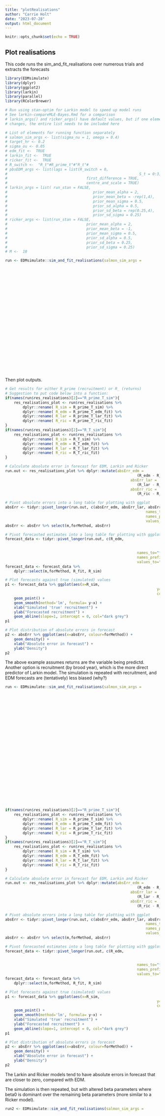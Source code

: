 ```yaml
---
title: "plotRealisations"
author: "Carrie Holt"
date: "2023-07-28"
output: html_document
---
```


```r
knitr::opts_chunk$set(echo = TRUE)
```

## Plot realisations

This code runs the sim_and_fit_realisations over numerous trials and extracts the forecasts

```r
library(EDMsimulate)
library(dplyr)
library(ggplot2)
library(larkin)
library(parallel)
library(RColorBrewer)

# Run using stan-optim for Larkin model to speed up model runs
# See larkin-compareMLE-Bayes.Rmd for a comparison
# larkin_args() and ricker_args() have default values, but if one element 
# changes, the entire list needs to be included here

# List of elements for running function separately
# salmon_sim_args <- list(sigma_nu = 1, omega = 0.4)
# target_hr <- 0.2
# sigma_ou <- 0.05
# edm_fit <-  TRUE
# larkin_fit <-  TRUE
# ricker_fit <-  TRUE
# R_switch <-  "R_t"#R_prime_t"#"R_t"#
# pbsEDM_args <- list(lags = list(R_switch = 0,
# 															 S_t = 0:3),
# 									 first_difference = TRUE,
# 									 centre_and_scale = TRUE)
# larkin_args = list( run_stan = FALSE,
# 										prior_mean_alpha = 2,
# 										prior_mean_beta = -rep(1,4),
# 										prior_mean_sigma = 0.5,
# 										prior_sd_alpha = 0.5,
# 										prior_sd_beta = rep(0.25,4),
# 										prior_sd_sigma = 0.25)
# ricker_args <- list(run_stan = FALSE,
# 									 prior_mean_alpha = 2,
# 									 prior_mean_beta = -1,
# 									 prior_mean_sigma = 0.5,
# 									 prior_sd_alpha = 0.5,
# 									 prior_sd_beta = 0.25,
# 									 prior_sd_sigma = 0.25)
# M <-  10

run <- EDMsimulate::sim_and_fit_realisations(salmon_sim_args = 
																						 	list(sigma_nu = 1, 
																						 			 omega = 0.4), 
																						 target_hr = 0.2,
																						 sigma_ou = 0.05,
																						 larkin_fit = TRUE,
																						 ricker_fit = TRUE,
																						 R_switch = "R_t",#"R_prime_t",#"R_t",#
																						 larkin_args = list(
																						 	run_stan = FALSE,
																						  prior_mean_alpha = 2,
																						  prior_mean_beta = -rep(1,4),
																						  prior_mean_sigma = 0.5,
																						  prior_sd_alpha = 0.5,
																						  prior_sd_beta = rep(0.25,4),
																						  prior_sd_sigma = 0.25),
																						 ricker_args = list(
																						 	run_stan = FALSE,
																						 	prior_mean_alpha = 2,
																						 	prior_mean_beta = -1,
																						 	prior_mean_sigma = 0.5,
																						 	prior_sd_alpha = 0.5,
																						 	prior_sd_beta = 0.25,
																						 	prior_sd_sigma = 0.25),
																						 M = 100)
```
Then plot outputs.

```r
# Get results for either R_prime (recruitment) or R_ (returns)
# Suggestion to put code below into a function:
if(names(run$res_realisations)[2]=="R_prime_T_sim"){
	res_realisations_plot <- run$res_realisations %>% 
		dplyr::rename( R_sim = R_prime_T_sim) %>% 
		dplyr::rename( R_edm = R_prime_T_edm_fit) %>% 
		dplyr::rename( R_lar = R_prime_T_lar_fit) %>% 
		dplyr::rename( R_ric = R_prime_T_ric_fit)
}
if(names(run$res_realisations)[2]=="R_T_sim"){
	res_realisations_plot <- run$res_realisations %>% 
		dplyr::rename( R_sim = R_T_sim) %>% 
		dplyr::rename( R_edm = R_T_edm_fit) %>% 
		dplyr::rename( R_lar = R_T_lar_fit) %>% 
		dplyr::rename( R_ric = R_T_ric_fit)
}

# Calculate absolute error in forecast for EDM, Larkin and Ricker
run.out <- res_realisations_plot %>% dplyr::mutate(absErr_edm = 
														 	(R_edm - R_sim), 
														 absErr_lar = 
														 	(R_lar - R_sim),
														 absErr_ric = 
														 	(R_ric - R_sim))

# Pivot absolute errors into a long table for plotting with ggplot
absErr <- tidyr::pivot_longer(run.out, c(absErr_edm, absErr_lar, absErr_ric), 
																names_to="forMethod", 
																names_prefix = "absErr_", 
																values_to="absErr")
absErr <- absErr %>% select(m,forMethod, absErr)

# Pivot forecasted estimates into a long table for plotting with ggplot
forecast_data <- tidyr::pivot_longer(run.out, c(R_edm, 
																						R_lar,
																						R_ric), 
															names_to="forMethod", 
															names_prefix = "R_", 
															values_to="R_fit") 
forecast_data <- forecast_data %>% 
	dplyr::select(m,forMethod, R_fit, R_sim)

# Plot forecasts against true (simulated) values
p1 <- forecast_data %>% ggplot(aes(x=R_sim, 
																	 y=R_fit, 
																	 colour=forMethod)) + 
	geom_point() + 
	geom_smooth(method='lm', formula= y~x) + 
	xlab("Simulated 'true' recruitment") + 
	ylab("Forecasted recruitment") +
	geom_abline(slope=1, intercept = 0, col="dark grey")
p1

# Plot distribution of absolute errors in forecast
p2 <- absErr %>% ggplot(aes(x=absErr, colour=forMethod)) + 
	geom_density() +
	xlab("Absolute error in forecast") +
	ylab("Density")
p2

```
The above example assumes returns are the variable being predictd. Another option is recruitment (by brood year), which is the more direct predictor of Larkin model. The simulation is repeated with recruitment, and EDM forecasts are (tentatively) less biased (why?)

```r
run <- EDMsimulate::sim_and_fit_realisations(salmon_sim_args = 
																						 	list(sigma_nu = 1, 
																						 			 omega = 0.4), 
																						 target_hr = 0.2,
																						 sigma_ou = 0.05,
																						 larkin_fit = TRUE,
																						 ricker_fit = TRUE,
																						 R_switch = "R_prime_t",#"R_t",#
																						 larkin_args = list(
																						 	run_stan = FALSE,
																						  prior_mean_alpha = 2,
																						  prior_mean_beta = -rep(1,4),
																						  prior_mean_sigma = 0.5,
																						  prior_sd_alpha = 0.5,
																						  prior_sd_beta = rep(0.25,4),
																						  prior_sd_sigma = 0.25),
																						 ricker_args = list(
																						 	run_stan = FALSE,
																						 	prior_mean_alpha = 2,
																						 	prior_mean_beta = -1,
																						 	prior_mean_sigma = 0.5,
																						 	prior_sd_alpha = 0.5,
																						 	prior_sd_beta = 0.25,
																						 	prior_sd_sigma = 0.25),
																						 M = 100)


if(names(run$res_realisations)[2]=="R_prime_T_sim"){
	res_realisations_plot <- run$res_realisations %>% 
		dplyr::rename( R_sim = R_prime_T_sim) %>% 
		dplyr::rename( R_edm = R_prime_T_edm_fit) %>% 
		dplyr::rename( R_lar = R_prime_T_lar_fit) %>% 
		dplyr::rename( R_ric = R_prime_T_ric_fit)
}
if(names(run$res_realisations)[2]=="R_T_sim"){
	res_realisations_plot <- run$res_realisations %>% 
		dplyr::rename( R_sim = R_T_sim) %>% 
		dplyr::rename( R_edm = R_T_edm_fit) %>% 
		dplyr::rename( R_lar = R_T_lar_fit) %>% 
		dplyr::rename( R_ric = R_T_ric_fit)
}

# Calculate absolute error in forecast for EDM, Larkin and Ricker
run.out <- res_realisations_plot %>% dplyr::mutate(absErr_edm = 
														 	(R_edm - R_sim), 
														 absErr_lar = 
														 	(R_lar - R_sim),
														 absErr_ric = 
														 	(R_ric - R_sim))

# Pivot absolute errors into a long table for plotting with ggplot
absErr <- tidyr::pivot_longer(run.out, c(absErr_edm, absErr_lar, absErr_ric), 
																names_to="forMethod", 
																names_prefix = "absErr_", 
																values_to="absErr")
absErr <- absErr %>% select(m,forMethod, absErr)

# Pivot forecasted estimates into a long table for plotting with ggplot
forecast_data <- tidyr::pivot_longer(run.out, c(R_edm, 
																						R_lar,
																						R_ric), 
															names_to="forMethod", 
															names_prefix = "R_", 
															values_to="R_fit") 
forecast_data <- forecast_data %>% 
	dplyr::select(m,forMethod, R_fit, R_sim)

# Plot forecasts against true (simulated) values
p1 <- forecast_data %>% ggplot(aes(x=R_sim, 
																	 y=R_fit, 
																	 colour=forMethod)) + 
	geom_point() + 
	geom_smooth(method='lm', formula= y~x) + 
	xlab("Simulated 'true' recruitment") + 
	ylab("Forecasted recruitment") +
	geom_abline(slope=1, intercept = 0, col="dark grey")
p1

# Plot distribution of absolute errors in forecast
p2 <- absErr %>% ggplot(aes(x=absErr, colour=forMethod)) + 
	geom_density() +
	xlab("Absolute error in forecast") +
	ylab("Density")
p2

```


The Larkin and Ricker models tend to have absolute errors in forecast that are closer to zero, compared with EDM.

The simulation is then repeated, but with altered beta parameters where beta0 is dominant over the remaining beta parameters (more similar to a Ricker model).

```r
run2 <- EDMsimulate::sim_and_fit_realisations(salmon_sim_args = 
																						 	list(sigma_nu = 1, 
																						 			 omega = 0.4,
																						 			 beta = c(0.45, 0.25, 0.15, 0.15)), 
																						 target_hr = 0.2,
																						 sigma_ou = 0.05,
																						 R_switch = "R_t",#"R_prime_t",#"R_t",#
																						 larkin_fit = TRUE,
																						 ricker_fit = TRUE,
																						 larkin_args = list(
																						 	run_stan = FALSE,
																						  prior_mean_alpha = 2,
																						  prior_mean_beta = -rep(1,4),
																						  prior_mean_sigma = 0.5,
																						  prior_sd_alpha = 0.5,
																						  prior_sd_beta = rep(0.25,4),
																						  prior_sd_sigma = 0.25),
																						 ricker_args = list(
																						 	run_stan = FALSE,
																						 	prior_mean_alpha = 2,
																						 	prior_mean_beta = -1,
																						 	prior_mean_sigma = 0.5,
																						 	prior_sd_alpha = 0.5,
																						 	prior_sd_beta = 0.25,
																						 	prior_sd_sigma = 0.25),
																						 M = 100)

# Get results for either R_prime (recruitment) or R_ (returns)
if(names(run2$res_realisations)[2]=="R_prime_T_sim"){
	res_realisations_plot2 <- run2$res_realisations %>% 
		dplyr::rename( R_sim = R_prime_T_sim) %>% 
		dplyr::rename( R_edm = R_prime_T_edm_fit) %>% 
		dplyr::rename( R_lar = R_prime_T_lar_fit) %>% 
		dplyr::rename( R_ric = R_prime_T_ric_fit)
}
if(names(run2$res_realisations)[2]=="R_T_sim"){
	res_realisations_plot2 <- run2$res_realisations %>% 
		dplyr::rename( R_sim = R_T_sim) %>% 
		dplyr::rename( R_edm = R_T_edm_fit) %>% 
		dplyr::rename( R_lar = R_T_lar_fit) %>% 
		dplyr::rename( R_ric = R_T_ric_fit)
}

run.out2 <- res_realisations_plot2  %>% dplyr::mutate(absErr_edm = 
														 	(R_edm - R_sim), 
														 absErr_lar = 
														 	(R_lar - R_sim),
														 absErr_ric = 
														 	(R_ric - R_sim))

absErr2 <- tidyr::pivot_longer(run.out2, c(absErr_edm, absErr_lar, absErr_ric), 
																names_to="forMethod", 
																names_prefix = "absErr_", 
																values_to="absErr")
absErr2 <- absErr2 %>% select(m,forMethod, absErr)

forecast_data2 <- tidyr::pivot_longer(run.out2, c(R_edm, 
																						R_lar,
																						R_ric), 
															names_to="forMethod", 
															names_prefix = "R_", 
															values_to="R_fit") 
forecast_data2 <- forecast_data2 %>% 
	select(m,forMethod, R_fit, R_sim)

p3 <- forecast_data2 %>% ggplot(aes(x=R_sim, 
																	 y=R_fit, 
																	 colour=forMethod)) + 
	geom_point() + 
	geom_smooth(method='lm', formula= y~x) + 
	xlab("Simulated 'true' recruitment") + 
	ylab("Forecasted recruitment") +
	geom_abline(slope=1, intercept = 0, col="dark grey")
p3
p4 <- absErr2 %>% ggplot(aes(x=absErr, colour=forMethod)) + 
	geom_density() +
	xlab("Absolute error in forecast") +
	ylab("Density")
p4

```

Simulations were then run with low process variation (sigma_nu=0.1)

```r
run <- EDMsimulate::sim_and_fit_realisations(salmon_sim_args = 
																						 	list(sigma_nu = 0.1, 
																						 			 omega = 0.4), 
																						 target_hr = 0.2,
																						 sigma_ou = 0.05,
																						 larkin_fit = TRUE,
																						 ricker_fit = TRUE,
																						 R_switch = "R_t",#"R_t",#
																						 larkin_args = list(
																						 	run_stan = FALSE,
																						  prior_mean_alpha = 2,
																						  prior_mean_beta = -rep(1,4),
																						  prior_mean_sigma = 0.5,
																						  prior_sd_alpha = 0.5,
																						  prior_sd_beta = rep(0.25,4),
																						  prior_sd_sigma = 0.25),
																						 ricker_args = list(
																						 	run_stan = FALSE,
																						 	prior_mean_alpha = 2,
																						 	prior_mean_beta = -1,
																						 	prior_mean_sigma = 0.5,
																						 	prior_sd_alpha = 0.5,
																						 	prior_sd_beta = 0.25,
																						 	prior_sd_sigma = 0.25),
																						 M = 100)


if(names(run$res_realisations)[2]=="R_prime_T_sim"){
	res_realisations_plot <- run$res_realisations %>% 
		dplyr::rename( R_sim = R_prime_T_sim) %>% 
		dplyr::rename( R_edm = R_prime_T_edm_fit) %>% 
		dplyr::rename( R_lar = R_prime_T_lar_fit) %>% 
		dplyr::rename( R_ric = R_prime_T_ric_fit)
}
if(names(run$res_realisations)[2]=="R_T_sim"){
	res_realisations_plot <- run$res_realisations %>% 
		dplyr::rename( R_sim = R_T_sim) %>% 
		dplyr::rename( R_edm = R_T_edm_fit) %>% 
		dplyr::rename( R_lar = R_T_lar_fit) %>% 
		dplyr::rename( R_ric = R_T_ric_fit)
}

# Calculate absolute error in forecast for EDM, Larkin and Ricker
run.out <- res_realisations_plot %>% dplyr::mutate(absErr_edm = 
														 	(R_edm - R_sim), 
														 absErr_lar = 
														 	(R_lar - R_sim),
														 absErr_ric = 
														 	(R_ric - R_sim))

# Pivot absolute errors into a long table for plotting with ggplot
absErr <- tidyr::pivot_longer(run.out, c(absErr_edm, absErr_lar, absErr_ric), 
																names_to="forMethod", 
																names_prefix = "absErr_", 
																values_to="absErr")
absErr <- absErr %>% select(m,forMethod, absErr)

# Pivot forecasted estimates into a long table for plotting with ggplot
forecast_data <- tidyr::pivot_longer(run.out, c(R_edm, 
																						R_lar,
																						R_ric), 
															names_to="forMethod", 
															names_prefix = "R_", 
															values_to="R_fit") 
forecast_data <- forecast_data %>% 
	dplyr::select(m,forMethod, R_fit, R_sim)

# Plot forecasts against true (simulated) values
p1 <- forecast_data %>% ggplot(aes(x=R_sim, 
																	 y=R_fit, 
																	 colour=forMethod)) + 
	geom_point() + 
	geom_smooth(method='lm', formula= y~x) + 
	xlab("Simulated 'true' recruitment") + 
	ylab("Forecasted recruitment") +
	geom_abline(slope=1, intercept = 0, col="dark grey")
p1

# Plot distribution of absolute errors in forecast
p2 <- absErr %>% ggplot(aes(x=absErr, colour=forMethod)) + 
	geom_density() +
	xlab("Absolute error in forecast") +
	ylab("Density")
p2

```

Simulations were then run including temporal variabilty in productivity (Larkin alpha parameter), with a trends similar to those observed historically for Fraser River Sockeye salmon (Pestal et al. in review; Huang et al. 2020 [Fraser Sockeye RPA]). Three patterns in temporal variability in productivity are evident in the historical time-series: (1) stable productivity throughout most of the time-series with the exception of declines in the most recent generation (e.g., Nadina, Seymour, Gates, Upper Pitt River, Scotch, Chilko, Late Shuswap) , (2) gradual declines starting in the 1970s (e.g.,Upper Barriere, Portage, Early Stuart, Bowron), and (3) relatively stable productivity in early time-series until 1990 followed by steeper declines (e.g., Weaver Creek, Raft, Birkenhead, Stellako, Quesnel, Late Stuart, Weaver Creek). 

```r

# Fraser Sockeye time-series run 1950-2016 BY, so 1970 is T minus 46 (or year 34 in 80 year time-series) and 1990 is T minus 26 (or year 54 in 80 year time-series)
alpha1 <- c(rep(exp(2), 100), rep(exp(2), 76), seq(exp(2), exp(1.75), length.out=4))
alpha2 <- c(rep(exp(2), 100), rep(exp(2), 34), seq(exp(2), exp(0.5), length.out=46))
alpha3 <- c(rep(exp(2), 100), rep(exp(2), 54), seq(exp(2), exp(0.5), length.out=26))
df <- data.frame(year = rep(1:180,3), 
								 productivity = c(alpha1, alpha2, alpha3), 
								 trend=c(rep(1,180), rep(2, 180), rep(3,180)))

p1 <- df |> ggplot2::ggplot(aes(x=year, y=productivity, colour=as.factor(trend))) + geom_line()
p1

```

These trends were then included in the simulation runs
```r


run3 <- EDMsimulate::sim_and_fit_realisations(salmon_sim_args = 
																						 	list(alpha = alpha2,
																						 			 sigma_nu = 1, 
																						 			 omega = 0.4), 
																							target_hr = 0.2,
																						  sigma_ou = 0.05,
																							R_switch = "R_t",#"R_prime_t",#"R_t",#
																							larkin_fit = TRUE,
																							ricker_fit = TRUE,
																							larkin_args = list(
																						 	run_stan = FALSE,
																						  prior_mean_alpha = 2,
																						  prior_mean_beta = -rep(1,4),
																						  prior_mean_sigma = 0.5,
																						  prior_sd_alpha = 0.5,
																						  prior_sd_beta = rep(0.25,4),
																						  prior_sd_sigma = 0.25),
																						 ricker_args = list(
																						 	run_stan = FALSE,
																						 	prior_mean_alpha = 2,
																						 	prior_mean_beta = -1,
																						 	prior_mean_sigma = 0.5,
																						 	prior_sd_alpha = 0.5,
																						 	prior_sd_beta = 0.25,
																						 	prior_sd_sigma = 0.25),
																						 M = 100)

# Get results for either R_prime (recruitment) or R_ (returns)
if(names(run3$res_realisations)[2]=="R_prime_T_sim"){
	res_realisations_plot3 <- run3$res_realisations %>% 
		dplyr::rename( R_sim = R_prime_T_sim) %>% 
		dplyr::rename( R_edm = R_prime_T_edm_fit) %>% 
		dplyr::rename( R_lar = R_prime_T_lar_fit) %>% 
		dplyr::rename( R_ric = R_prime_T_ric_fit)
}
if(names(run3$res_realisations)[2]=="R_T_sim"){
	res_realisations_plot3 <- run3$res_realisations %>% 
		dplyr::rename( R_sim = R_T_sim) %>% 
		dplyr::rename( R_edm = R_T_edm_fit) %>% 
		dplyr::rename( R_lar = R_T_lar_fit) %>% 
		dplyr::rename( R_ric = R_T_ric_fit)
}

run.out3 <- res_realisations_plot3 %>% dplyr::mutate(absErr_edm = 
														 	(R_edm - R_sim), 
														 absErr_lar = 
														 	(R_lar - R_sim),
														 absErr_ric = 
														 	(R_ric - R_sim))

absErr3 <- tidyr::pivot_longer(run.out3, c(absErr_edm, absErr_lar, absErr_ric), 
																names_to="forMethod", 
																names_prefix = "absErr_", 
																values_to="absErr")
absErr3 <- absErr3 %>% select(m,forMethod, absErr)

forecast_data3 <- tidyr::pivot_longer(run.out3, c(R_edm, 
																						R_lar,
																						R_ric), 
															names_to="forMethod", 
															names_prefix = "R_", 
															values_to="R_fit") 
forecast_data3 <- forecast_data3 %>% 
	select(m,forMethod, R_fit, R_sim)

p4 <- forecast_data3 %>% ggplot(aes(x=R_sim, 
																	 y=R_fit, 
																	 colour=forMethod)) + 
	geom_point() + 
	geom_smooth(method='lm', formula= y~x) + 
	xlab("Simulated 'true' recruitment") + 
	ylab("Forecasted recruitment") +
	geom_abline(slope=1, intercept = 0, col="dark grey")
p4
p5 <- absErr3 %>% ggplot(aes(x=absErr, colour=forMethod)) + 
	geom_density() +
	xlab("Absolute error in forecast") +
	ylab("Density")
p5

```
And repeated with low process variation. 
```r

run3 <- EDMsimulate::sim_and_fit_realisations(salmon_sim_args = 
																						 	list(alpha = alpha2,
																						 			 sigma_nu = 0.1, 
																						 			 omega = 0.4), 
																							target_hr = 0.2,
																						  sigma_ou = 0.05,
																							R_switch = "R_t",#"R_prime_t",#"R_t",#
																							larkin_fit = TRUE,
																							ricker_fit = TRUE,
																							larkin_args = list(
																						 	run_stan = FALSE,
																						  prior_mean_alpha = 2,
																						  prior_mean_beta = -rep(1,4),
																						  prior_mean_sigma = 0.5,
																						  prior_sd_alpha = 0.5,
																						  prior_sd_beta = rep(0.25,4),
																						  prior_sd_sigma = 0.25),
																						 ricker_args = list(
																						 	run_stan = FALSE,
																						 	prior_mean_alpha = 2,
																						 	prior_mean_beta = -1,
																						 	prior_mean_sigma = 0.5,
																						 	prior_sd_alpha = 0.5,
																						 	prior_sd_beta = 0.25,
																						 	prior_sd_sigma = 0.25),
																						 M = 100)

# Get results for either R_prime (recruitment) or R_ (returns)
if(names(run3$res_realisations)[2]=="R_prime_T_sim"){
	res_realisations_plot3 <- run3$res_realisations %>% 
		dplyr::rename( R_sim = R_prime_T_sim) %>% 
		dplyr::rename( R_edm = R_prime_T_edm_fit) %>% 
		dplyr::rename( R_lar = R_prime_T_lar_fit) %>% 
		dplyr::rename( R_ric = R_prime_T_ric_fit)
}
if(names(run3$res_realisations)[2]=="R_T_sim"){
	res_realisations_plot3 <- run3$res_realisations %>% 
		dplyr::rename( R_sim = R_T_sim) %>% 
		dplyr::rename( R_edm = R_T_edm_fit) %>% 
		dplyr::rename( R_lar = R_T_lar_fit) %>% 
		dplyr::rename( R_ric = R_T_ric_fit)
}

run.out3 <- res_realisations_plot3 %>% dplyr::mutate(absErr_edm = 
														 	(R_edm - R_sim), 
														 absErr_lar = 
														 	(R_lar - R_sim),
														 absErr_ric = 
														 	(R_ric - R_sim))

absErr3 <- tidyr::pivot_longer(run.out3, c(absErr_edm, absErr_lar, absErr_ric), 
																names_to="forMethod", 
																names_prefix = "absErr_", 
																values_to="absErr")
absErr3 <- absErr3 %>% select(m,forMethod, absErr)

forecast_data3 <- tidyr::pivot_longer(run.out3, c(R_edm, 
																						R_lar,
																						R_ric), 
															names_to="forMethod", 
															names_prefix = "R_", 
															values_to="R_fit") 
forecast_data3 <- forecast_data3 %>% 
	select(m,forMethod, R_fit, R_sim)

p4 <- forecast_data3 %>% ggplot(aes(x=R_sim, 
																	 y=R_fit, 
																	 colour=forMethod)) + 
	geom_point() + 
	geom_smooth(method='lm', formula= y~x) + 
	xlab("Simulated 'true' recruitment") + 
	ylab("Forecasted recruitment") +
	geom_abline(slope=1, intercept = 0, col="dark grey")
p4
p5 <- absErr3 %>% ggplot(aes(x=absErr, colour=forMethod)) + 
	geom_density() +
	xlab("Absolute error in forecast") +
	ylab("Density")
p5


```

